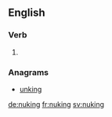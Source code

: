 ==English==

===Verb===
{{head|en}}

# {{present participle of|nuke}}

===Anagrams===
* [[unking#English|unking]]

[[de:nuking]]
[[fr:nuking]]
[[sv:nuking]]